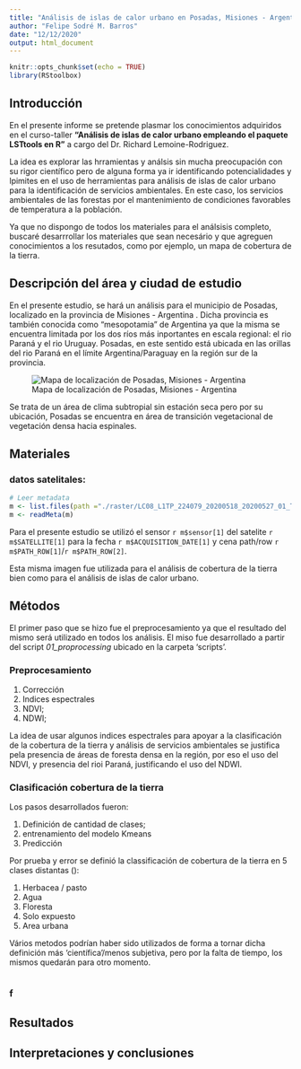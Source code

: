 ```yaml
---
title: "Análisis de islas de calor urbano en Posadas, Misiones - Argentina"
author: "Felipe Sodré M. Barros"
date: "12/12/2020"
output: html_document
---
```


```r
knitr::opts_chunk$set(echo = TRUE)
library(RStoolbox)
```

## Introducción  

En el presente informe se pretende plasmar los conocimientos adquiridos en el curso-taller **"Análisis de islas de calor urbano empleando el paquete LSTtools en R"** a cargo del Dr. Richard Lemoine-Rodriguez.

La idea es explorar las hrramientas y análsis sin mucha preocupación con su rigor científico pero de alguna forma ya ir identificando potencialidades y lpimites en el uso de herramientas para análisis de islas de calor urbano para la identificación de servicios ambientales. En este caso, los servicios ambientales de las forestas por el mantenimiento de condiciones favorables de temperatura a la población.

Ya que no dispongo de todos los materiales para el análsisis completo, buscaré desarrrollar los materiales que sean necesário y que agreguen conocimientos a los resutados, como por ejemplo, un mapa de cobertura de la tierra.

## Descripción del área y ciudad de estudio

En el presente estudio, se hará un análisis para el municipio de Posadas, localizado en la provincia de Misiones - Argentina \ref{mapaLocalizacao}. Dicha provincia es también conocida como "mesopotamia" de Argentina ya que la misma se encuentra limitada por los dos ríos más inportantes en escala regional: el rio Paraná y el rio Uruguay. Posadas, en este sentido está ubicada en las orillas del rio Paraná en el límite Argentina/Paraguay en la región sur de la provincia.

![Mapa de localización de Posadas, Misiones - Argentina \label{mapaLocalizacao}](./outputs/mapaLocalizacao.png)


Se trata de un área de clima subtropial sin estación seca pero por su ubicación, Posadas se encuentra en área de transición vegetacional de vegetación densa hacia espinales.

## Materiales

### datos satelitales:
```r
# Leer metadata
m <- list.files(path ="./raster/LC08_L1TP_224079_20200518_20200527_01_T1", pattern ="_MTL.txt$", recursive = TRUE, full.names = TRUE)
m <- readMeta(m)
```

Para el presente estudio se utilizó el sensor `r m$sensor[1]` del  satelite `r m$SATELLITE[1]` para la fecha `r m$ACQUISITION_DATE[1]` y cena path/row `r m$PATH_ROW[1]`/`r m$PATH_ROW[2]`.

Esta misma imagen fue utilizada para el análisis de cobertura de la tierra bien como para el análisis de islas de calor urbano.

## Métodos
El primer paso que se hizo fue el preprocesamiento ya que el resultado del mismo será utilizado en todos los análisis. El miso fue desarrollado a partir del script *01_proprocessing* ubicado en la carpeta 'scripts'.

### Preprocesamiento
1. Corrección
1. Indices espectrales
  1. NDVI;
  1. NDWI;

La idea de usar algunos indices espectrales para apoyar a la clasificación de la cobertura de la tierra y análisis de servicios ambientales se justifica pela presencia de áreas de foresta densa en la región, por eso el uso del NDVI, y presencia del rioi Paraná, justificando el uso del NDWI.

### Clasificación cobertura de la tierra
Los pasos desarrollados fueron:

1. Definición de cantidad de clases;
1. entrenamiento del modelo Kmeans
1. Predicción

Por prueba y error se definió la classificación de cobertura de la tierra en 5 clases distantas (\ref{cobtierra}):

1. Herbacea / pasto
1. Agua
1. Floresta
1. Solo expuesto
1. Area urbana

Vários metodos podrían haber sido utilizados de forma a tornar dicha definición más 'científica'/menos subjetiva, pero por la falta de tiempo, los mismos quedarán para otro momento.

![\label{cobtierra}](./outputs/coberturaTierra.png)

### f


## Resultados

## Interpretaciones y conclusiones


